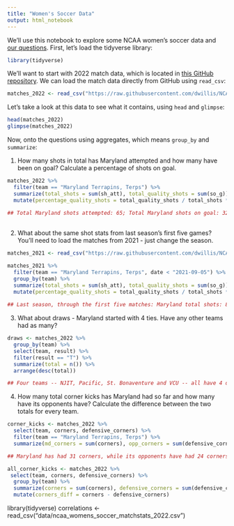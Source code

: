 ```yaml
---
title: "Women's Soccer Data"
output: html_notebook
---
```


We'll use this notebook to explore some NCAA women's soccer data and [our questions](https://docs.google.com/spreadsheets/d/1kTSrnl1URmcexIWLDMWqDnp3q-c2OS45uifnhjp10n4/edit#gid=0). First, let's load the tidyverse library:

```r
library(tidyverse)
```

We'll want to start with 2022 match data, which is located in [this GitHub repository](https://github.com/dwillis/NCAAWomensSoccerData). We can load the match data directly from GitHub using `read_csv`:


```r
matches_2022 <- read_csv("https://raw.githubusercontent.com/dwillis/NCAAWomensSoccerData/main/data/ncaa_womens_soccer_matchstats_2022.csv")
```

Let's take a look at this data to see what it contains, using `head` and `glimpse`:

```r
head(matches_2022)
glimpse(matches_2022)
```

Now, onto the questions using aggregates, which means `group_by` and `summarize`:

1. How many shots in total has Maryland attempted and how many have been on goal? Calculate a percentage of shots on goal.

```r
matches_2022 %>% 
  filter(team == "Maryland Terrapins, Terps") %>% 
  summarize(total_shots = sum(sh_att), total_quality_shots = sum(so_g)) %>% 
  mutate(percentage_quality_shots = total_quality_shots / total_shots * 100)
 
## Total Maryland shots attempted: 65; Total Maryland shots on goal: 32; Shot on goal percentage: 49.23% ##
 
```

2. What about the same shot stats from last season's first five games? You'll need to load the matches from 2021 - just change the season.

```r
matches_2021 <- read_csv("https://raw.githubusercontent.com/dwillis/NCAAWomensSoccerData/main/data/ncaa_womens_soccer_matchstats_2021.csv")

matches_2021 %>% 
  filter(team == "Maryland Terrapins, Terps", date < "2021-09-05") %>% 
  group_by(team) %>% 
  summarize(total_shots = sum(sh_att), total_quality_shots = sum(so_g)) %>% 
  mutate(percentage_quality_shots = total_quality_shots / total_shots * 100)
 
## Last season, through the first five matches: Maryland total shots: 86; Maryland total quality shots: 34; Quality shot percentage: 39.53 % ##
```


3. What about draws - Maryland started with 4 ties. Have any other teams had as many?

```r
draws <- matches_2022 %>% 
  group_by(team) %>% 
  select(team, result) %>%
  filter(result == "T") %>% 
  summarize(total = n()) %>% 
  arrange(desc(total))

## Four teams -- NJIT, Pacific, St. Bonaventure and VCU -- all have 4 draws ##
```


4. How many total corner kicks has Maryland had so far and how many have its opponents have? Calculate the difference between the two totals for every team.

```r
corner_kicks <- matches_2022 %>% 
  select(team, corners, defensive_corners) %>% 
  filter(team == "Maryland Terrapins, Terps") %>% 
  summarize(md_corners = sum(corners), opp_corners = sum(defensive_corners))

## Maryland has had 31 corners, while its opponents have had 24 corners ##

all_corner_kicks <- matches_2022 %>% 
 select(team, corners, defensive_corners) %>% 
  group_by(team) %>%
  summarize(corners = sum(corners), defensive_corners = sum(defensive_corners)) %>% 
  mutate(corners_diff = corners - defensive_corners)

```

library(tidyverse)
correlations <- read_csv("data/ncaa_womens_soccer_matchstats_2022.csv")
